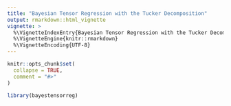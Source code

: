 ```yaml
---
title: "Bayesian Tensor Regression with the Tucker Decomposition"
output: rmarkdown::html_vignette
vignette: >
  %\VignetteIndexEntry{Bayesian Tensor Regression with the Tucker Decomposition}
  %\VignetteEngine{knitr::rmarkdown}
  %\VignetteEncoding{UTF-8}
---
```


```r
knitr::opts_chunk$set(
  collapse = TRUE,
  comment = "#>"
)
```

```r
library(bayestensorreg)
```
